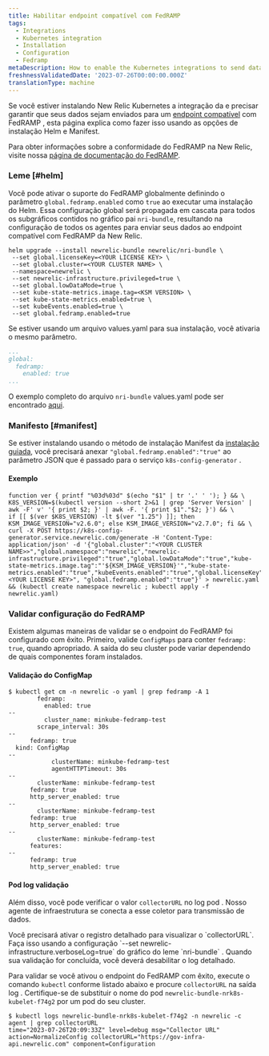 ```yaml
---
title: Habilitar endpoint compatível com FedRAMP
tags:
  - Integrations
  - Kubernetes integration
  - Installation
  - Configuration
  - Fedramp
metaDescription: How to enable the Kubernetes integrations to send data to the New Relic FedRamp-compliant endpoints.
freshnessValidatedDate: '2023-07-26T00:00:00.000Z'
translationType: machine
---
```


Se você estiver instalando New Relic Kubernetes a integração da e precisar garantir que seus dados sejam enviados para um [endpoint compatível](/docs/security/security-privacy/compliance/fedramp-compliant-endpoints/) com FedRAMP , esta página explica como fazer isso usando as opções de instalação Helm e Manifest.

Para obter informações sobre a conformidade do FedRAMP na New Relic, visite nossa [página de documentação do FedRAMP](/docs/security/security-privacy/compliance/certificates-standards-regulations/fedramp/).

### Leme [#helm]

Você pode ativar o suporte do FedRAMP globalmente definindo o parâmetro `global.fedramp.enabled` como `true` ao executar uma instalação do Helm. Essa configuração global será propagada em cascata para todos os subgráficos contidos no gráfico pai `nri-bundle`, resultando na configuração de todos os agentes para enviar seus dados ao endpoint compatível com FedRAMP da New Relic.

```shell
helm upgrade --install newrelic-bundle newrelic/nri-bundle \
 --set global.licenseKey=<YOUR LICENSE KEY> \
 --set global.cluster=<YOUR CLUSTER NAME> \
 --namespace=newrelic \
 --set newrelic-infrastructure.privileged=true \
 --set global.lowDataMode=true \
 --set kube-state-metrics.image.tag=<KSM VERSION> \
 --set kube-state-metrics.enabled=true \
 --set kubeEvents.enabled=true \
 --set global.fedramp.enabled=true
```

Se estiver usando um arquivo values.yaml para sua instalação, você ativaria o mesmo parâmetro.

```yaml
...
global:
  fedramp:
    enabled: true
...
```

O exemplo completo do arquivo `nri-bundle` values.yaml pode ser encontrado [aqui](https://github.com/newrelic/helm-charts/blob/master/charts/nri-bundle/values.yaml).

### Manifesto [#manifest]

Se estiver instalando usando o método de instalação Manifest da [instalação guiada](https://one.newrelic.com/nr1-core?account=2498654&state=d1aae74b-0ad6-b0f3-093d-cc89ecf89234), você precisará anexar `"global.fedramp.enabled":"true"` ao parâmetro JSON que é passado para o serviço `k8s-config-generator` .

#### Exemplo

```shell
function ver { printf "%03d%03d" $(echo "$1" | tr '.' ' '); } && \
K8S_VERSION=$(kubectl version --short 2>&1 | grep 'Server Version' | awk -F' v' '{ print $2; }' | awk -F. '{ print $1"."$2; }') && \
if [[ $(ver $K8S_VERSION) -lt $(ver "1.25") ]]; then KSM_IMAGE_VERSION="v2.6.0"; else KSM_IMAGE_VERSION="v2.7.0"; fi && \
curl -X POST https://k8s-config-generator.service.newrelic.com/generate -H 'Content-Type: application/json' -d '{"global.cluster":"<YOUR CLUSTER NAME>>","global.namespace":"newrelic","newrelic-infrastructure.privileged":"true","global.lowDataMode":"true","kube-state-metrics.image.tag":"'${KSM_IMAGE_VERSION}'","kube-state-metrics.enabled":"true","kubeEvents.enabled":"true","global.licenseKey":"<YOUR LICENSE KEY>", "global.fedramp.enabled":"true"}' > newrelic.yaml && (kubectl create namespace newrelic ; kubectl apply -f newrelic.yaml)
```

### Validar configuração do FedRAMP

Existem algumas maneiras de validar se o endpoint do FedRAMP foi configurado com êxito. Primeiro, valide `ConfigMaps` para conter `fedramp: true`, quando apropriado. A saída do seu cluster pode variar dependendo de quais componentes foram instalados.

#### Validação do ConfigMap

```
$ kubectl get cm -n newrelic -o yaml | grep fedramp -A 1
        fedramp:
          enabled: true
--
          cluster_name: minkube-fedramp-test
        scrape_interval: 30s
--
      fedramp: true
  kind: ConfigMap
--
            clusterName: minkube-fedramp-test
            agentHTTPTimeout: 30s
--
        clusterName: minkube-fedramp-test
      fedramp: true
      http_server_enabled: true
--
        clusterName: minkube-fedramp-test
      fedramp: true
      http_server_enabled: true
--
        clusterName: minkube-fedramp-test
      features:
--
      fedramp: true
      http_server_enabled: true
```

#### Pod log validação

Além disso, você pode verificar o valor `collectorURL` no log pod . Nosso agente de infraestrutura se conecta a esse coletor para transmissão de dados.

<Callout title="Registro VERBOSE NECESSÁRIO">
  Você precisará ativar o registro detalhado para visualizar o `collectorURL`. Faça isso usando a configuração `--set newrelic-infrastructure.verboseLog=true` do gráfico do leme `nri-bundle` . Quando sua validação for concluída, você deverá desabilitar o log detalhado.
</Callout>

Para validar se você ativou o endpoint do FedRAMP com êxito, execute o comando `kubectl` conforme listado abaixo e procure `collectorURL` na saída log . Certifique-se de substituir o nome do pod `newrelic-bundle-nrk8s-kubelet-f74g2` por um pod do seu cluster.

```
$ kubectl logs newrelic-bundle-nrk8s-kubelet-f74g2 -n newrelic -c agent | grep collectorURL
time="2023-07-26T20:09:33Z" level=debug msg="Collector URL" action=NormalizeConfig collectorURL="https://gov-infra-api.newrelic.com" component=Configuration
```
